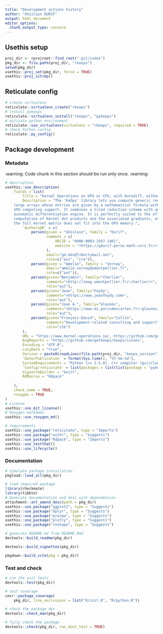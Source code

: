 ```yaml
---
title: "Development actions history"
author: "Ghislain DURIF"
output: html_document
editor_options: 
  chunk_output_type: console
---
```


## Usethis setup

```r
proj_dir <- rprojroot::find_root(".git/index")
pkg_dir <- file.path(proj_dir, "rkeops")
setwd(pkg_dir)
usethis::proj_set(pkg_dir, force = TRUE)
usethis::proj_sitrep()
```

## Reticulate config

```r
# create virtualenv
reticulate::virtualenv_create("rkeops")
# install pykeops
reticulate::virtualenv_install("rkeops", "pykeops")
# activate python environment
reticulate::use_virtualenv(virtualenv = "rkeops", required = TRUE)
# check Python config
reticulate::py_config()
```

## Package development

### Metadata

:warning: Code chunk in this section should be run only once. :warning:

```r
# description
usethis::use_description(
    fields = list(
        Title = "Kernel Operations on GPU or CPU, with Autodiff, without Memory Overflows",
        Description = "The 'KeOps' library lets you compute generic reductions of very 
    large arrays whose entries are given by a mathematical formula with CPU and 
    GPU computing support. It combines a tiled reduction scheme with an 
    automatic differentiation engine. It is perfectly suited to the efficient 
    computation of Kernel dot products and the associated gradients, even when 
    the full kernel matrix does not fit into the GPU memory.",
        `Authors@R` = c(
            person(given = "Ghislain", family = "Durif", 
                   comment = c(
                       ORCID = "0000-0003-2567-1401", 
                       website = "<https://gdurif.perso.math.cnrs.fr/>"
                   ), 
                   email="gd.dev@libertymail.net", 
                   role=c("aut", "cre")),
            person(given = "Amelie", family = "Vernay", 
                   email="amelie.vernay@umontpellier.fr", 
                   role=c("aut")),
            person(given="Benjamin", family="Charlier", 
                   comment="<http://imag.umontpellier.fr/~charlier/>", 
                   role="aut"), 
            person(given="Jean", family="Feydy", 
                   comment="<https://www.jeanfeydy.com>", 
                   role="aut"), 
            person(given="Joan A.", family="Glaunès", 
                   comment="<https://www.mi.parisdescartes.fr/~glaunes/>", 
                   role="aut"),
            person(given="François-David", family="Collin", 
                   comment="Development-related consulting and support", 
                   role="ctb")
        ),
        URL = "https://www.kernel-operations.io/, https://github.com/getkeops/keops/",
        BugReports = "https://github.com/getkeops/keops/issues",
        Encoding = "UTF-8",
        LazyData = "true",
        Version = paste0(readLines(file.path(proj_dir, "keops_version")), ".0"),
        `Date/Publication` = format(Sys.time(), "%Y-%m-%d"),
        SystemRequirements = "Python (>= 3.5.0), C++ compiler (gcc/clang), CUDA (optional but recommended)",
        `Config/reticulate` = list(packages = list(list(package = "pykeops"))),
        VignetteBuilder = "knitr",
        RdMacros = "Rdpack"
        
    ),
    check_name = TRUE, 
    roxygen = TRUE
)
# License
usethis::use_mit_license()
# Roxygen markdown
usethis::use_roxygen_md()
```

```r
# requirements
usethis::use_package("reticulate", type = "Imports")
usethis::use_package("withr", type = "Suggests")
usethis::use_package("Rdpack", type = "Imports")
usethis::use_testthat()
usethis::use_lifecycle()
```

### Documentation

```r
# Simulate package installation
pkgload::load_all(pkg_dir)

# load required package
library(checkmate)
library(tibble)
# Generate documentation and deal with dependencies
attachment::att_amend_desc(path = pkg_dir)
usethis::use_package("ggplot2", type = "Suggests")
usethis::use_package("dplyr", type = "Suggests")
usethis::use_package("pracma", type = "Suggests")
usethis::use_package("plotly", type = "Suggests")
usethis::use_package("reshape", type = "Suggests")
```

```r
# generate README.md from README.Rmd
devtools::build_readme(pkg_dir)
```

```r
devtools::build_vignettes(pkg_dir)
```

```r
pkgdown::build_site(pkg = pkg_dir)
```

### Test and check

```r
# run the unit tests
devtools::test(pkg_dir)
```

```r
# test coverage
covr::package_coverage(
    pkg_dir, line_exclusions = list("R/init.R", "R/python.R"))
```

```r
# check the package doc
devtools::check_man(pkg_dir)
```

```r
# fully check the package
devtools::check(pkg_dir, run_dont_test = TRUE)
```
